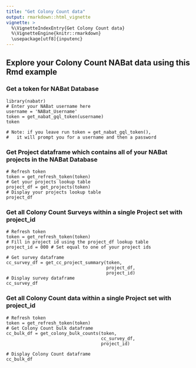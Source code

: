 ```yaml
---
title: "Get Colony Count data"
output: rmarkdown::html_vignette
vignette: >
  %\VignetteIndexEntry{Get Colony Count data}
  %\VignetteEngine{knitr::rmarkdown}
  \usepackage[utf8]{inputenc}
---
```


## Explore your Colony Count NABat data using this Rmd example
### Get a token for NABat Database
```
library(nabatr)
# Enter your NABat username here
username = 'NABat_Username'
token = get_nabat_gql_token(username)
token

# Note: if you leave run token = get_nabat_gql_token(),
#   it will prompt you for a username and then a password
```


### Get Project dataframe which contains all of your NABat projects in the NABat Database
```
# Refresh token
token = get_refresh_token(token)
# Get your projects lookup table
project_df = get_projects(token)
# Display your projects lookup table
project_df
```


### Get all Colony Count Surveys within a single Project set with project_id
```
# Refresh token
token = get_refresh_token(token)
# Fill in project id using the project_df lookup table
project_id = 000 # Set equal to one of your project ids

# Get survey dataframe 
cc_survey_df = get_cc_project_summary(token,
                                      project_df,
                                      project_id)
# Display survey dataframe
cc_survey_df
```


### Get all Colony Count data within a single Project set with project_id
```
# Refresh token
token = get_refresh_token(token)
# Get Colony Count bulk dataframe
cc_bulk_df = get_colony_bulk_counts(token,
                                    cc_survey_df,
                                    project_id)

# Display Colony Count dataframe
cc_bulk_df
```
